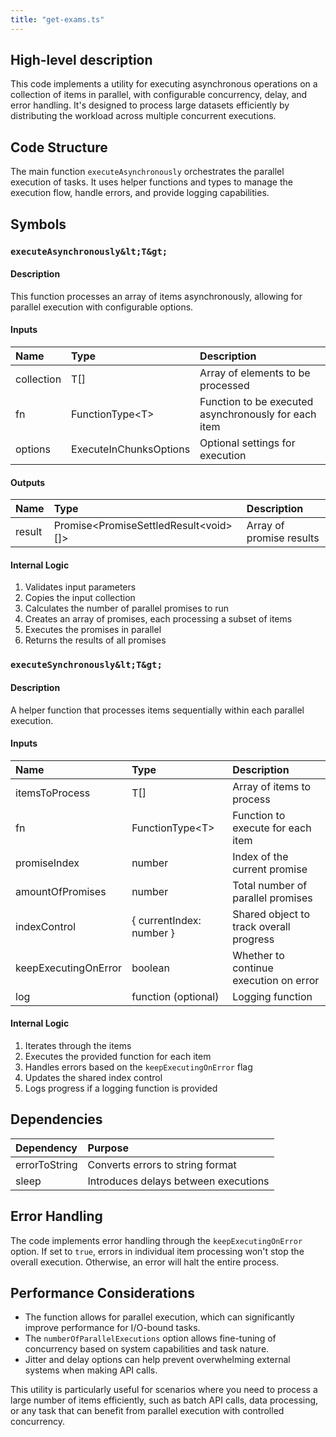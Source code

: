 ```yaml
---
title: "get-exams.ts"
---
```


## High-level description
This code implements a utility for executing asynchronous operations on a collection of items in parallel, with configurable concurrency, delay, and error handling. It's designed to process large datasets efficiently by distributing the workload across multiple concurrent executions.

## Code Structure
The main function `executeAsynchronously` orchestrates the parallel execution of tasks. It uses helper functions and types to manage the execution flow, handle errors, and provide logging capabilities.

## Symbols

### `executeAsynchronously&lt;T&gt;`
#### Description
This function processes an array of items asynchronously, allowing for parallel execution with configurable options.

#### Inputs
| Name | Type | Description |
|:-----|:-----|:------------|
| collection | T[] | Array of elements to be processed |
| fn | FunctionType&lt;T&gt; | Function to be executed asynchronously for each item |
| options | ExecuteInChunksOptions | Optional settings for execution |

#### Outputs
| Name | Type | Description |
|:-----|:-----|:------------|
| result | Promise&lt;PromiseSettledResult&lt;void&gt;[]&gt; | Array of promise results |

#### Internal Logic
1. Validates input parameters
2. Copies the input collection
3. Calculates the number of parallel promises to run
4. Creates an array of promises, each processing a subset of items
5. Executes the promises in parallel
6. Returns the results of all promises

### `executeSynchronously&lt;T&gt;`
#### Description
A helper function that processes items sequentially within each parallel execution.

#### Inputs
| Name | Type | Description |
|:-----|:-----|:------------|
| itemsToProcess | T[] | Array of items to process |
| fn | FunctionType&lt;T&gt; | Function to execute for each item |
| promiseIndex | number | Index of the current promise |
| amountOfPromises | number | Total number of parallel promises |
| indexControl | { currentIndex: number } | Shared object to track overall progress |
| keepExecutingOnError | boolean | Whether to continue execution on error |
| log | function (optional) | Logging function |

#### Internal Logic
1. Iterates through the items
2. Executes the provided function for each item
3. Handles errors based on the `keepExecutingOnError` flag
4. Updates the shared index control
5. Logs progress if a logging function is provided

## Dependencies
| Dependency | Purpose |
|:-----------|:--------|
| errorToString | Converts errors to string format |
| sleep | Introduces delays between executions |

## Error Handling
The code implements error handling through the `keepExecutingOnError` option. If set to `true`, errors in individual item processing won't stop the overall execution. Otherwise, an error will halt the entire process.

## Performance Considerations
- The function allows for parallel execution, which can significantly improve performance for I/O-bound tasks.
- The `numberOfParallelExecutions` option allows fine-tuning of concurrency based on system capabilities and task nature.
- Jitter and delay options can help prevent overwhelming external systems when making API calls.

This utility is particularly useful for scenarios where you need to process a large number of items efficiently, such as batch API calls, data processing, or any task that can benefit from parallel execution with controlled concurrency.